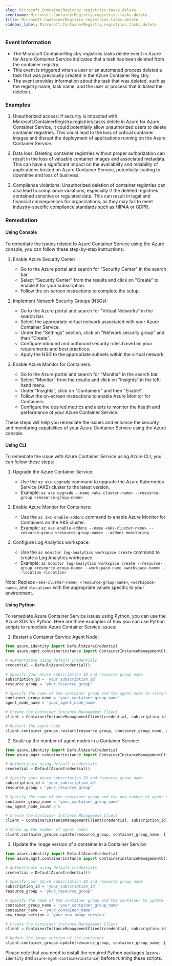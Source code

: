 ```yaml
--- 
slug: Microsoft.ContainerRegistry.registries.tasks.delete
eventname: Microsoft.ContainerRegistry.registries.tasks.delete
title: Microsoft.ContainerRegistry.registries.tasks.delete
sidebar_label: Microsoft.ContainerRegistry.registries.tasks.delete
---
```

                       
### Event Information

- The Microsoft.ContainerRegistry.registries.tasks.delete event in Azure for Azure Container Service indicates that a task has been deleted from the container registry.
- This event is triggered when a user or an automated process deletes a task that was previously created in the Azure Container Registry.
- The event provides information about the task that was deleted, such as the registry name, task name, and the user or process that initiated the deletion.


### Examples

1. Unauthorized access: If security is impacted with Microsoft.ContainerRegistry.registries.tasks.delete in Azure for Azure Container Service, it could potentially allow unauthorized users to delete container registries. This could lead to the loss of critical container images and disrupt the deployment of applications running on the Azure Container Service.

2. Data loss: Deleting container registries without proper authorization can result in the loss of valuable container images and associated metadata. This can have a significant impact on the availability and reliability of applications hosted on Azure Container Service, potentially leading to downtime and loss of business.

3. Compliance violations: Unauthorized deletion of container registries can also lead to compliance violations, especially if the deleted registries contained sensitive or regulated data. This can result in legal and financial consequences for organizations, as they may fail to meet industry-specific compliance standards such as HIPAA or GDPR.

### Remediation

#### Using Console

To remediate the issues related to Azure Container Service using the Azure console, you can follow these step-by-step instructions:

1. Enable Azure Security Center:
   - Go to the Azure portal and search for "Security Center" in the search bar.
   - Select "Security Center" from the results and click on "Create" to enable it for your subscription.
   - Follow the on-screen instructions to complete the setup.

2. Implement Network Security Groups (NSGs):
   - Go to the Azure portal and search for "Virtual Networks" in the search bar.
   - Select the appropriate virtual network associated with your Azure Container Service.
   - Under the "Settings" section, click on "Network security group" and then "Create".
   - Configure inbound and outbound security rules based on your requirements and best practices.
   - Apply the NSG to the appropriate subnets within the virtual network.

3. Enable Azure Monitor for Containers:
   - Go to the Azure portal and search for "Monitor" in the search bar.
   - Select "Monitor" from the results and click on "Insights" in the left-hand menu.
   - Under "Insights", click on "Containers" and then "Enable".
   - Follow the on-screen instructions to enable Azure Monitor for Containers.
   - Configure the desired metrics and alerts to monitor the health and performance of your Azure Container Service.

These steps will help you remediate the issues and enhance the security and monitoring capabilities of your Azure Container Service using the Azure console.

#### Using CLI

To remediate the issue with Azure Container Service using Azure CLI, you can follow these steps:

1. Upgrade the Azure Container Service: 
   - Use the `az aks upgrade` command to upgrade the Azure Kubernetes Service (AKS) cluster to the latest version.
   - Example: `az aks upgrade --name <aks-cluster-name> --resource-group <resource-group-name>`

2. Enable Azure Monitor for Containers:
   - Use the `az aks enable-addons` command to enable Azure Monitor for Containers on the AKS cluster.
   - Example: `az aks enable-addons --name <aks-cluster-name> --resource-group <resource-group-name> --addons monitoring`

3. Configure Log Analytics workspace:
   - Use the `az monitor log-analytics workspace create` command to create a Log Analytics workspace.
   - Example: `az monitor log-analytics workspace create --resource-group <resource-group-name> --workspace-name <workspace-name> --location <location>`

Note: Replace `<aks-cluster-name>`, `<resource-group-name>`, `<workspace-name>`, and `<location>` with the appropriate values specific to your environment.

#### Using Python

To remediate Azure Container Service issues using Python, you can use the Azure SDK for Python. Here are three examples of how you can use Python scripts to remediate Azure Container Service issues:

1. Restart a Container Service Agent Node:
```python
from azure.identity import DefaultAzureCredential
from azure.mgmt.containerinstance import ContainerInstanceManagementClient

# Authenticate using default credentials
credential = DefaultAzureCredential()

# Specify your Azure subscription ID and resource group name
subscription_id = 'your_subscription_id'
resource_group = 'your_resource_group'

# Specify the name of the container group and the agent node to restart
container_group_name = 'your_container_group_name'
agent_node_name = 'your_agent_node_name'

# Create the Container Instance Management Client
client = ContainerInstanceManagementClient(credential, subscription_id)

# Restart the agent node
client.container_groups.restart(resource_group, container_group_name, agent_node_name)
```

2. Scale up the number of agent nodes in a Container Service:
```python
from azure.identity import DefaultAzureCredential
from azure.mgmt.containerinstance import ContainerInstanceManagementClient

# Authenticate using default credentials
credential = DefaultAzureCredential()

# Specify your Azure subscription ID and resource group name
subscription_id = 'your_subscription_id'
resource_group = 'your_resource_group'

# Specify the name of the container group and the new number of agent nodes
container_group_name = 'your_container_group_name'
new_agent_node_count = 5

# Create the Container Instance Management Client
client = ContainerInstanceManagementClient(credential, subscription_id)

# Scale up the number of agent nodes
client.container_groups.update(resource_group, container_group_name, {'agent_pool_profiles': [{'count': new_agent_node_count}]})
```

3. Update the image version of a container in a Container Service:
```python
from azure.identity import DefaultAzureCredential
from azure.mgmt.containerinstance import ContainerInstanceManagementClient

# Authenticate using default credentials
credential = DefaultAzureCredential()

# Specify your Azure subscription ID and resource group name
subscription_id = 'your_subscription_id'
resource_group = 'your_resource_group'

# Specify the name of the container group and the container to update
container_group_name = 'your_container_group_name'
container_name = 'your_container_name'
new_image_version = 'your_new_image_version'

# Create the Container Instance Management Client
client = ContainerInstanceManagementClient(credential, subscription_id)

# Update the image version of the container
client.container_groups.update(resource_group, container_group_name, {'containers': [{'name': container_name, 'image': new_image_version}]})
```

Please note that you need to install the required Python packages (`azure-identity` and `azure-mgmt-containerinstance`) before running these scripts.


 